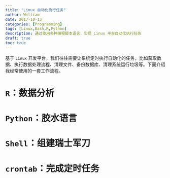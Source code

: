 ```yaml
---
title: "Linux 自动化执行任务"
author: William
date: 2017-10-13
categories: [Programming]
tags: [Linux,Bash,R,Python]
description: 通过使用多种编程脚本语言，实现 Linux 平台自动化执行任务
draft: true
toc: true
---
```


基于 `Linux` 开发平台，我们往往需要让系统定时执行自动化的任务，比如获取数据、执行数据处理流程、清理文件、备份数据库、清理系统运行垃圾等。下面介绍我经常使用的一套工作流程。

# `R`：数据分析

# `Python`：胶水语言

# `Shell`：组建瑞士军刀

# `crontab`：完成定时任务